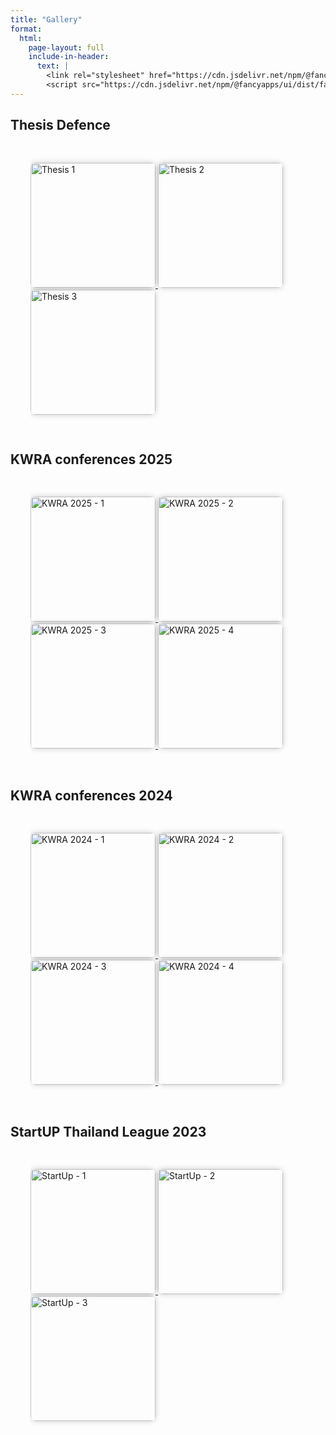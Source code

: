 ```yaml
---
title: "Gallery"
format: 
  html:
    page-layout: full
    include-in-header:
      text: |
        <link rel="stylesheet" href="https://cdn.jsdelivr.net/npm/@fancyapps/ui/dist/fancybox.css"/>
        <script src="https://cdn.jsdelivr.net/npm/@fancyapps/ui/dist/fancybox.umd.js"></script>
---
```


## Thesis Defence 

<div style="display: flex; gap: 16px; overflow-x: auto; padding: 1rem 0; max-width: 100%; margin-left: 2rem;">
  <a href="images/Thesis_Defense/thesis_0.jpg" data-fancybox="thesisGallery" data-caption="Thesis Defence 1" style="flex-shrink: 0;">
    <img src="images/Thesis_Defense/thesis_0.jpg" alt="Thesis 1" style="height: 200px; border-radius: 8px; box-shadow: 0 0 10px rgba(0,0,0,0.2);">
  </a>
  <a href="images/Thesis_Defense/thesis_1.jpg" data-fancybox="thesisGallery" data-caption="Thesis Defence 2" style="flex-shrink: 0;">
    <img src="images/Thesis_Defense/thesis_1.jpg" alt="Thesis 2" style="height: 200px; border-radius: 8px; box-shadow: 0 0 10px rgba(0,0,0,0.2);">
  </a>
  <a href="images/Thesis_Defense/thesis_2.jpg" data-fancybox="thesisGallery" data-caption="Thesis Defence 3" style="flex-shrink: 0;">
    <img src="images/Thesis_Defense/thesis_2.jpg" alt="Thesis 3" style="height: 200px; border-radius: 8px; box-shadow: 0 0 10px rgba(0,0,0,0.2);">
  </a>
</div>
## KWRA conferences 2025 

<div style="display: flex; gap: 16px; overflow-x: auto; padding: 1rem 0; max-width: 100%; margin-left: 2rem;">
  <a href="images/KWRA25/kwra25_0.jpg" data-fancybox="kwra25Gallery" data-caption="KWRA 2025 - 1" style="flex-shrink: 0;">
    <img src="images/KWRA25/kwra25_0.jpg" alt="KWRA 2025 - 1" style="height: 200px; border-radius: 8px; box-shadow: 0 0 10px rgba(0,0,0,0.2);">
  </a>
  <a href="images/KWRA25/kwra25_1.jpg" data-fancybox="kwra25Gallery" data-caption="KWRA 2025 - 2" style="flex-shrink: 0;">
    <img src="images/KWRA25/kwra25_1.jpg" alt="KWRA 2025 - 2" style="height: 200px; border-radius: 8px; box-shadow: 0 0 10px rgba(0,0,0,0.2);">
  </a>
  <a href="images/KWRA25/kwra25_2.jpg" data-fancybox="kwra25Gallery" data-caption="KWRA 2025 - 3" style="flex-shrink: 0;">
    <img src="images/KWRA25/kwra25_2.jpg" alt="KWRA 2025 - 3" style="height: 200px; border-radius: 8px; box-shadow: 0 0 10px rgba(0,0,0,0.2);">
  </a>
  <a href="images/KWRA25/kwra25_3.jpg" data-fancybox="kwra25Gallery" data-caption="KWRA 2025 - 4" style="flex-shrink: 0;">
    <img src="images/KWRA25/kwra25_3.JPEG" alt="KWRA 2025 - 4" style="height: 200px; border-radius: 8px; box-shadow: 0 0 10px rgba(0,0,0,0.2);">
  </a>
</div>

## KWRA conferences 2024 

<div style="display: flex; gap: 16px; overflow-x: auto; padding: 1rem 0; max-width: 100%; margin-left: 2rem;">
  <a href="images/KWRA24/kwra24_0.jpg" data-fancybox="kwra24Gallery" data-caption="KWRA 2024 - 1" style="flex-shrink: 0;">
    <img src="images/KWRA24/kwra24_0.jpg" alt="KWRA 2024 - 1" style="height: 200px; border-radius: 8px; box-shadow: 0 0 10px rgba(0,0,0,0.2);">
  </a>
  <a href="images/KWRA24/kwra24_1.jpg" data-fancybox="kwra24Gallery" data-caption="KWRA 2024 - 2" style="flex-shrink: 0;">
    <img src="images/KWRA24/kwra24_1.jpg" alt="KWRA 2024 - 2" style="height: 200px; border-radius: 8px; box-shadow: 0 0 10px rgba(0,0,0,0.2);">
  </a>
  <a href="images/KWRA24/kwra24_2.jpg" data-fancybox="kwra24Gallery" data-caption="KWRA 2024 - 3" style="flex-shrink: 0;">
    <img src="images/KWRA24/kwra24_2.jpg" alt="KWRA 2024 - 3" style="height: 200px; border-radius: 8px; box-shadow: 0 0 10px rgba(0,0,0,0.2);">
  </a>
  <a href="images/KWRA24/kwra24_3.jpg" data-fancybox="kwra24Gallery" data-caption="KWRA 2024 - 4" style="flex-shrink: 0;">
    <img src="images/KWRA24/kwra24_3.jpg" alt="KWRA 2024 - 4" style="height: 200px; border-radius: 8px; box-shadow: 0 0 10px rgba(0,0,0,0.2);">
  </a>
</div>


## StartUP Thailand League 2023

<div style="display: flex; gap: 16px; overflow-x: auto; padding: 1rem 0; max-width: 100%; margin-left: 2rem;">
  <a href="images/StartUp/StartUp2.jpg" data-fancybox="startupGallery" data-caption="StartUp - 1" style="flex-shrink: 0;">
    <img src="images/StartUp/StartUp2.jpg" alt="StartUp - 1" style="height: 200px; border-radius: 8px; box-shadow: 0 0 10px rgba(0,0,0,0.2);">
  </a>
  <a href="images/StartUp/StartUp_1.jpg" data-fancybox="startupGallery" data-caption="StartUp - 2" style="flex-shrink: 0;">
    <img src="images/StartUp/StartUp_1.jpg" alt="StartUp - 2" style="height: 200px; border-radius: 8px; box-shadow: 0 0 10px rgba(0,0,0,0.2);">
  </a>
  <a href="images/StartUp/StartUp_0.jpg" data-fancybox="startupGallery" data-caption="StartUp - 3" style="flex-shrink: 0;">
    <img src="images/StartUp/StartUp_0.jpg" alt="StartUp - 3" style="height: 200px; border-radius: 8px; box-shadow: 0 0 10px rgba(0,0,0,0.2);">
  </a>
</div>

